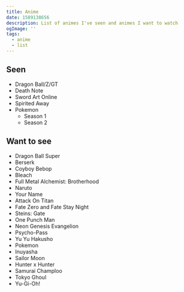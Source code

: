 ```yaml
---
title: Anime
date: 1589138656
description: List of animes I've seen and animes I want to watch
ogImage: ''
tags:
  - anime
  - list
---
```


## Seen

- Dragon Ball/Z/GT
- Death Note
- Sword Art Online
- Spirited Away
- Pokemon
  - Season 1
  - Season 2

## Want to see

- Dragon Ball Super
- Berserk
- Coyboy Bebop
- Bleach
- Full Metal Alchemist: Brotherhood
- Naruto
- Your Name
- Attack On Titan
- Fate Zero and Fate Stay Night
- Steins: Gate
- One Punch Man
- Neon Genesis Evangelion
- Psycho-Pass
- Yu Yu Hakusho
- Pokemon
- Inuyasha
- Sailor Moon
- Hunter x Hunter
- Samurai Champloo
- Tokyo Ghoul
- Yu-Gi-Oh!
